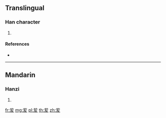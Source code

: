 {{character info/new}}
==Translingual==

===Han character===
{{Han char|rn=140|rad=艸|as=04|sn=10|four=44447|canj=TKE}}

# {{defn|Han|sort=艸04}}

====References====
* {{Han ref|kx=1022.140|dkj=30765|hdz=53179.090|uh=82C3|ud=33475|bh=CDC4|bd=52676}}

----

==Mandarin==

===Hanzi===
{{cmn-hanzi|pin=[[yǒu]] ([[you3]])|wg=yu<sup>3</sup>}}

# {{defn|lang=cmn|sort=艸04}}

[[fr:苃]]
[[mg:苃]]
[[pl:苃]]
[[th:苃]]
[[zh:苃]]